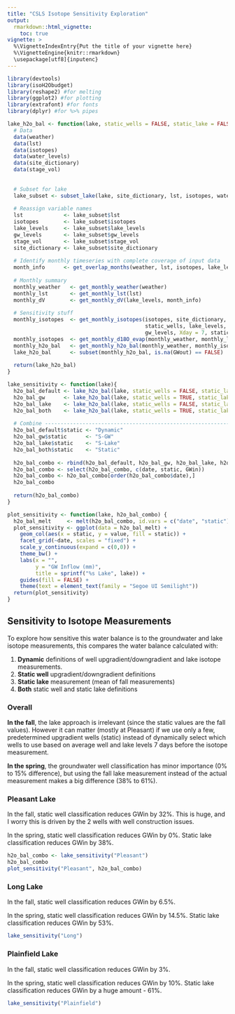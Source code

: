 ```yaml
---
title: "CSLS Isotope Sensitivity Exploration"
output: 
  rmarkdown::html_vignette:
    toc: true
vignette: >
  %\VignetteIndexEntry{Put the title of your vignette here}
  %\VignetteEngine{knitr::rmarkdown}
  \usepackage[utf8]{inputenc}
---
```


```r
library(devtools)
library(isoH2Obudget)
library(reshape2) #for melting
library(ggplot2) #for plotting
library(extrafont) #for fonts
library(dplyr) #for %>% pipes
```

```r
lake_h2o_bal <- function(lake, static_wells = FALSE, static_lake = FALSE) {
  # Data
  data(weather)
  data(lst)
  data(isotopes)
  data(water_levels)
  data(site_dictionary)
  data(stage_vol)
  
  
  # Subset for lake
  lake_subset <- subset_lake(lake, site_dictionary, lst, isotopes, water_levels, stage_vol)
  
  # Reassign variable names
  lst             <- lake_subset$lst
  isotopes        <- lake_subset$isotopes
  lake_levels     <- lake_subset$lake_levels
  gw_levels       <- lake_subset$gw_levels
  stage_vol       <- lake_subset$stage_vol
  site_dictionary <- lake_subset$site_dictionary
  
  # Identify monthly timeseries with complete coverage of input data
  month_info      <- get_overlap_months(weather, lst, isotopes, lake_levels, gw_levels)
  
  # Monthly summary
  monthly_weather   <- get_monthly_weather(weather)
  monthly_lst       <- get_monthly_lst(lst)
  monthly_dV        <- get_monthly_dV(lake_levels, month_info)
  
  # Sensitivity stuff
  monthly_isotopes  <- get_monthly_isotopes(isotopes, site_dictionary,
                                            static_wells, lake_levels, 
                                            gw_levels, Xday = 7, static_lake)
  monthly_isotopes  <- get_monthly_d18O_evap(monthly_weather, monthly_lst, monthly_isotopes)
  monthly_h2o_bal   <- get_monthly_h2o_bal(monthly_weather, monthly_isotopes, monthly_dV, month_info)
  lake_h2o_bal      <- subset(monthly_h2o_bal, is.na(GWout) == FALSE)
  
  return(lake_h2o_bal)
}

lake_sensitivity <- function(lake){
  h2o_bal_default <- lake_h2o_bal(lake, static_wells = FALSE, static_lake = FALSE)
  h2o_bal_gw      <- lake_h2o_bal(lake, static_wells = TRUE, static_lake = FALSE)
  h2o_bal_lake    <- lake_h2o_bal(lake, static_wells = FALSE, static_lake = TRUE)
  h2o_bal_both    <- lake_h2o_bal(lake, static_wells = TRUE, static_lake = TRUE)
  
  # Combine ----------------------------------------------------------------------
  h2o_bal_default$static <- "Dynamic"
  h2o_bal_gw$static      <- "S-GW"
  h2o_bal_lake$static    <- "S-Lake"
  h2o_bal_both$static    <- "Static"
  
  h2o_bal_combo <- rbind(h2o_bal_default, h2o_bal_gw, h2o_bal_lake, h2o_bal_both)
  h2o_bal_combo <- select(h2o_bal_combo, c(date, static, GWin))
  h2o_bal_combo <- h2o_bal_combo[order(h2o_bal_combo$date),]
  h2o_bal_combo
  
  return(h2o_bal_combo)
}

plot_sensitivity <- function(lake, h2o_bal_combo) {
  h2o_bal_melt     <- melt(h2o_bal_combo, id.vars = c("date", "static"))
  plot_sensitivity <- ggplot(data = h2o_bal_melt) +
    geom_col(aes(x = static, y = value, fill = static)) +
    facet_grid(~date, scales = "fixed") +
    scale_y_continuous(expand = c(0,0)) +
    theme_bw() + 
    labs(x = "", 
         y = "GW Inflow (mm)", 
         title = sprintf("%s Lake", lake)) +
    guides(fill = FALSE) +
    theme(text = element_text(family = "Segoe UI Semilight"))
  return(plot_sensitivity)
}
```

## Sensitivity to Isotope Measurements

To explore how sensitive this water balance is to the groundwater and lake
isotope measurements, this compares the water balance calculated with:

1. **Dynamic** definitions of well upgradient/downgradient and lake isotope
measurements. 
2. **Static well** upgradient/downgradient definitions
3. **Static lake** measurement (mean of fall measurements)
4. **Both** static well and static lake definitions

### Overall

**In the fall**, the lake approach is irrelevant (since the static values are
the fall values). However it can matter (mostly at Pleasant) if we use only a
few, predetermined upgradient wells (static) instead of dynamically select which
wells to use based on average well and lake levels 7 days before the isotope
measurement.

**In the spring**, the groundwater well classification has minor importance (0%
to 15% difference), but using the fall lake measurement instead of the actual
measurement makes a big difference (38% to 61%).

### Pleasant Lake

In the fall, static well classification reduces GWin by 32%. This is huge, and I
worry this is driven by the 2 wells with well construction issues.

In the spring, static well classification reduces GWin by 0%. Static lake
classification reduces GWin by 38%.

```r
h2o_bal_combo <- lake_sensitivity("Pleasant")
h2o_bal_combo
plot_sensitivity("Pleasant", h2o_bal_combo)
```

### Long Lake 
In the fall, static well classification reduces GWin by 6.5%. 

In the spring, static well classification reduces GWin by 14.5%. Static lake
classification reduces GWin by 53%.

```r
lake_sensitivity("Long")
```

### Plainfield Lake
In the fall, static well classification reduces GWin by 3%. 

In the spring, static well classification reduces GWin by 10%. Static lake
classification reduces GWin by a huge amount - 61%.

```r
lake_sensitivity("Plainfield")
```
